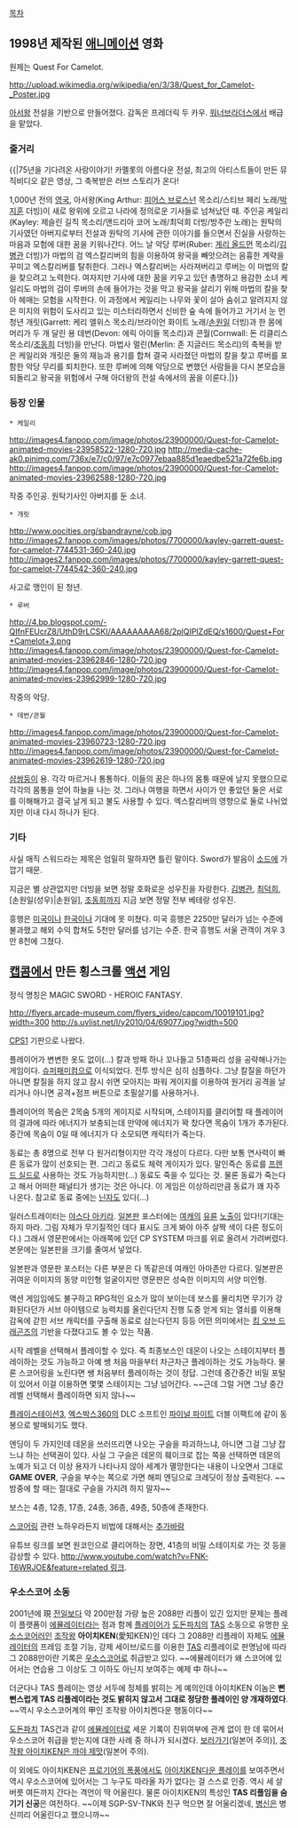 [[목차]]

== 1998년 제작된 [[애니메이션]] 영화 ==
원제는 Quest For Camelot.

http://upload.wikimedia.org/wikipedia/en/3/38/Quest_for_Camelot-_Poster.jpg

[[아서왕]] 전설을 기반으로 만들어졌다. 감독은 프레더릭 두 카우. [[워너브라더스]]에서 배급을 맡았다.

=== 줄거리 ===
{{|75년을 기다려온 사랑이야기! 카멜롯의 아름다운 전설, 최고의 아티스트들이 만든 뮤직비디오 같은 영상, 그 축복받은 러브 스토리가 온다!

1,000년 전의 [[영국]], 아서왕(King Arthur: [[피어스 브로스넌]] 목소리/스티브 페리 노래/[[박지훈]] 더빙)이 새로 왕위에 오르고 나라에 정의로운 기사들로 넘쳐났던 때. 주인공 케일리(Kayley: 제슬린 길직 목소리/앤드리아 코어 노래/최덕희 더빙/방주란 노래)는 원탁의 기사였던 아버지로부터 전설과 원탁의 기사에 관한 이야기를 들으면서 진실을 사랑하는 마음과 모험에 대한 꿈을 키워나간다. 어느 날 악당 루버(Ruber: [[게리 올드먼]] 목소리/[[김병관]] 더빙)가 마법의 검 엑스칼리버의 힘을 이용하여 왕국을 빼앗으려는 음흉한 계략을 꾸미고 엑스칼리버를 탈취한다. 그러나 엑스칼리버는 사라져버리고 루버는 이 마법의 칼을 찾으려고 노력한다. 여자지만 기사에 대한 꿈을 키우고 있던 총명하고 용감한 소녀 케일리도 마법의 검이 루버의 손에 들어가는 것을 막고 왕국을 살리기 위해 마법의 칼을 찾아 헤매는 모험을 시작한다. 이 과정에서 케일리는 나무와 꽃이 살아 숨쉬고 알려지지 않은 미지의 위험이 도사리고 있는 미스터리하면서 신비한 숲 속에 들어가고 거기서 눈 먼 청년 개릿(Garrett: 케리 엘위스 목소리/브라이언 화이트 노래/[[손원일(성우)|손원일]] 더빙)과 한 몸에 머리가 두 개 달린 용 데번(Devon: 에릭 아이들 목소리)과 콘월(Cornwall: 돈 리클리스 목소리/[[조동희]] 더빙)을 만난다. 마법사 멀린(Merlin: 존 지글러드 목소리)의 축복을 받은 케일리와 개릿은 둘의 재능과 용기를 합쳐 결국 사라졌던 마법의 칼을 찾고 루버를 포함한 악당 무리를 퇴치한다. 또한 루버에 의해 악당으로 변했던 사람들을 다시 본모습을 되돌리고 왕국을 위험에서 구해 아더왕의 전설 속에서의 꿈을 이룬다.|}}

=== 등장 인물 ===
 * 케일리
http://images4.fanpop.com/image/photos/23900000/Quest-for-Camelot-animated-movies-23958522-1280-720.jpg
http://media-cache-ak0.pinimg.com/736x/e7/c0/97/e7c0977ebaa885d1eaedbe521a72fe6b.jpg
http://images4.fanpop.com/image/photos/23900000/Quest-for-Camelot-animated-movies-23962588-1280-720.jpg

작중 주인공. 원탁기사인 아버지를 둔 소녀.

 * 개릿
http://www.oocities.org/sbandrayne/cob.jpg
http://images2.fanpop.com/images/photos/7700000/kayley-garrett-quest-for-camelot-7744531-360-240.jpg
http://images2.fanpop.com/images/photos/7700000/kayley-garrett-quest-for-camelot-7744542-360-240.jpg

사고로 맹인이 된 청년.

 * 루버
http://4.bp.blogspot.com/-QIfnFEUcrZ8/UthD9rLCSKI/AAAAAAAAA68/2plQIPIZdEQ/s1600/Quest+For+Camelot+3.png
http://images4.fanpop.com/image/photos/23900000/Quest-for-Camelot-animated-movies-23962846-1280-720.jpg
http://images4.fanpop.com/image/photos/23900000/Quest-for-Camelot-animated-movies-23962999-1280-720.jpg

작중의 악당.

 * 데번/콘월
http://images4.fanpop.com/image/photos/23900000/Quest-for-Camelot-animated-movies-23960723-1280-720.jpg
http://images4.fanpop.com/image/photos/23900000/Quest-for-Camelot-animated-movies-23962619-1280-720.jpg

[[샴쌍둥이]] 용. 각각 마르거나 통통하다. 이들의 꿈은 하나의 몸퉁 때문에 날지 못했으므로 각각의 몸통을 얻어 하늘을 나는 것. 그러나 여행을 하면서 사이가 안 좋았던 둘은 서로를 이해해가고 결국 날게 되고 불도 사용할 수 있다. 엑스칼리버의 영향으로 둘로 나뉘었지만 이내 다시 하나가 된다.

=== 기타 ===
사실 매직 스워드라는 제목은 엄밀히 말하자면 틀린 말이다. Sword가 발음이 [[소드]]에 가깝기 때문.

지금은 별 상관없지만 더빙을 보면 정말 호화로운 성우진을 자랑한다. [[김병관]], [[최덕희]], [손원일(성우)|손원일], [[조동희]]까지 지금 보면 정말 전부 베테랑 성우진.

흥행은 [[미국]]이나 [[한국]]이나 기대에 못 미쳤다. 미국 흥행은 2250만 달러가 넘는 수준에 불과했고 해외 수익 합쳐도 5천만 달러를 넘기는 수준. 한국 흥행도 서울 관객이 겨우 3만 8천에 그쳤다.

== [[캡콤]]에서 만든 횡스크롤 [[액션]] 게임 ==
정식 명칭은 MAGIC SWORD - HEROIC FANTASY.

http://flyers.arcade-museum.com/flyers_video/capcom/10019101.jpg?width=300
http://s.uvlist.net/l/y2010/04/69077.jpg?width=500

[[CPS1]] 기판으로 나왔다.

{{{#!html
<iframe width="560" height="315" src="http://www.youtube.com/embed/QN4-u4XklOI" frameborder="0" allowfullscreen></iframe>
}}}

플레이어가 변변한 옷도 없이(...) 칼과 방패 하나 꼬나들고 51층짜리 성을 공략해나가는 게임이다. [[슈퍼패미컴]]으로 이식되었다. 전투 방식은 심히 심플하다. 그냥 칼질을 하던가 아니면 칼질을 하지 않고 잠시 쉬면 모아지는 파워 게이지를 이용하여 원거리 공격을 날리거나 아니면 공격+점프 버튼으로 초필살기를 사용하거나.

플레이어의 목숨은 2목숨 5개의 게이지로 시작되며, 스테이지를 클리어할 때 플레이어의 결과에 따라 에너지가 보충되는데 만약에 에너지가 꽉 찼다면 목숨이 1개가 추가된다. 중간에 목숨이 0일 때 에너지가 다 소모되면 캐릭터가 죽는다.

동료는 총 8명으로 전부 다 원거리형이지만 각각 개성이 다르다. 다만 보통 연사력이 빠른 동료가 많이 선호되는 편. 그리고 동료도 체력 게이지가 있다. 말인즉슨 동료를 [[프렌드 실드]]로 사용하는 것도 가능하지만(...) 동료도 죽을 수 있다는 것. 물론 동료가 죽는다고 해서 어떠한 패널티가 생기는 것은 아니다. 이 게임은 이상하리만큼 동료가 꽤 자주 나온다. 참고로 동료 중에는 [[닌자]]도 있다(...)

일러스트레이터는 [[야스다 아키라]]. [[일본]]판 포스터에는 [[여캐]]의 [[유륜]] [[노출]]이 있다!(기대는 하지 마라. 그림 자체가 무기질적인 데다 표시도 크게 봐야 아주 살짝 색이 다른 정도이다.) 그래서 영문판에서는 아래쪽에 있던 CP SYSTEM 마크를 위로 올려서 가려버렸다. 본문에는 일본판을 크기를 줄여서 넣었다.

일본판과 영문판 포스터는 다른 부분은 다 똑같은데 여캐인 아마존만 다르다. 일본판은 귀여운 이미지의 동양 미인형 얼굴이지만 영문판은 성숙한 이미지의 서양 미인형.

액션 게임임에도 불구하고 RPG적인 요소가 많이 보이는데 보스를 물리치면 무기가 강화된다던가 서브 아이템으로 능력치를 올린다던지 진행 도중 얻게 되는 열쇠를 이용해 감옥에 갇힌 서브 캐릭터를 구출해 동료로 삼는다던지 등등 어떤 의미에서는 [[킹 오브 드래곤즈]]의 기반을 다졌다고도 볼 수 있는 작품.

시작 레벨을 선택해서 플레이할 수 있다. 즉 최종보스인 데몬이 나오는 스테이지부터 플레이하는 것도 가능하고 아예 쌩 처음 마을부터 차근차근 플레이하는 것도 가능하다. 물론 스코어링을 노린다면 쌩 처음부터 플레이하는 것이 정답. 그런데 중간중간 비밀 포털이 있어서 이걸 이용하면 몇몇 스테이지는 그냥 넘어간다. ~~근데 그럴 거면 그냥 중간 레벨 선택해서 플레이하면 되지 않나~~

[[플레이스테이션3]], [[엑스박스360]]의 DLC 소프트인 [[파이널 파이트]] 더블 이팩트에 같이 동봉으로 발매되기도 했다.

엔딩이 두 가지인데 데몬을 쓰러뜨리면 나오는 구슬을 파괴하느냐, 아니면 그걸 그냥 잡느냐 하는 선택권이 있다. 사실 그 구슬은 데몬의 훼이크로 잡는 쪽을 선택하면 데몬의 노예가 되고 더 이상 용자가 나타나지 않아 세계가 멸망한다는 내용이 나오면서 그대로 '''GAME OVER''', 구슬을 부수는 쪽으로 가면 해피 엔딩으로 크레딧이 정상 출력된다. ~~밤중에 할 때는 절대로 구슬을 가지려 하지 말자~~

보스는 4층, 12층, 17층, 24층, 36층, 49층, 50층에 존재한다.

[[스코어링]] 관련 노하우라든지 비법에 대해서는 [[추가바람]]

유튜브 링크를 보면 원코인으로 클리어하는 장면, 41층의 비밀 스테이지로 가는 것 등을 감상할 수 있다. [[http://www.youtube.com/watch?v=FNK-T6WRJOE&feature=related 링크]].

=== 우소스코어 소동 ===
2001년에 現 [[전일]]보다 약 200만점 가량 높은 2088만 리플이 있긴 있지만 문제는 플레이 플랫폼이 [[에뮬레이터]]라는 점과 함께 [[플레이어]]가 [[도돈파치]]의 [[TAS]] 소동으로 유명한 [[우소스코어]]러인 [[승부조작|조작왕]] '''아이치KEN'''(愛知KEN)인 데다 그 2088만 리플레이 자체도 [[에뮬레이터]]의 프레임 조절 기능, 강제 세이브/로드를 이용한 [[TAS]] 리플레이로 판명남에 따라 그 2088만이란 기록은 [[우소스코어]]로 취급받고 있다. ~~에뮬레이터가 왜 스코어에 있어서는 연습용 그 이상도 그 이하도 아닌지 보여주는 예제 中 하나~~

더군다나 TAS 플레이는 영상 서두에 정체를 밝히는 게 예의인데 아이치KEN 이놈은 '''뻔뻔스럽게 TAS 리플레이라는 것도 밝히지 않고서 그대로 정당한 플레이인 양 개재하였다'''. ~~역시 우소스코어계의 甲인 조작왕 아이치켄다운 행동이다~~

[[도돈파치]] TAS건과 같이 [[에뮬레이터]]로 세운 기록이 진위여부에 관계 없이 한 데 묶어서 우소스코어 취급을 받는지에 대한 사례 중 하나가 되시겠다. [http://mimizun.com/2chlog/retro/game.2ch.net/retro/kako/1016/10164/1016462324.html 보러가기](일본어 주의)], [http://mimizun.com/2chlog/retro/game.2ch.net/retro/kako/1002/10023/1002382271.html 조작왕 아이치KEN은 까야 제맛](일본어 주의).

이 외에도 아이치KEN은 [[프로기어의 폭풍]]에서도 [[TAS|아이치KEN다운 플레이]]를 보여주면서 역시 우소스코어에 있어서는 그 누구도 따라올 자가 없다는 걸 스스로 인증. 역시 세 살 버릇 여든까지 간다는 격언이 딱 어울린다. 물론 아이치KEN의 특성인 '''TAS 리플임을 숨기기 신공'''은 여전하다. ~~이제 SGP-SV-TNK와 친구 먹으면 잘 어울리겠네, [[병신]]은 병신끼리 어울린다고 했으니까~~
